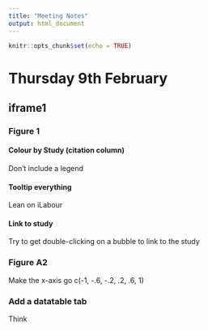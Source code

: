 ```yaml
---
title: "Meeting Notes"
output: html_document
---
```


```r
knitr::opts_chunk$set(echo = TRUE)
```

# Thursday 9th February

## iframe1

### Figure 1

#### Colour by Study (citation column)

Don't include a legend

#### Tooltip everything

Lean on iLabour

#### Link to study

Try to get double-clicking on a bubble to link to the study

### Figure A2

Make the x-axis go c(-1, -.6, -.2, .2, .6, 1)

### Add a datatable tab

Think 


